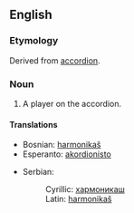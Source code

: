 ==English==
===Etymology===
Derived from [[accordion]].
===Noun===
#A player on the accordion.
====Translations====
{{top}}
*Bosnian: [[harmonikaš#Bosnian|harmonikaš]] {{m}}
*Esperanto: [[akordionisto]]
{{mid}}
*Serbian:
*:Cyrillic: [[хармоникаш#Serbian|хармоникаш]] {{m}}
*:Latin: [[harmonikaš#Serbian|harmonikaš]] {{m}}
{{bottom}}